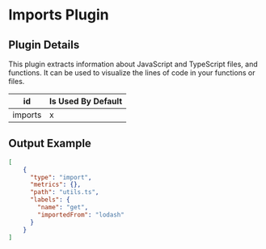 # Imports Plugin

## Plugin Details

This plugin extracts information about JavaScript and TypeScript files, and functions. It can be used to visualize
the lines of code in your functions or files.

| id                 | Is Used By Default
|---------------|--------------------------------------------------------
| imports    | x          |

## Output Example

```json
[
    {
      "type": "import",
      "metrics": {},
      "path": "utils.ts",
      "labels": {
        "name": "get",
        "importedFrom": "lodash"
      }
    }
]
```
